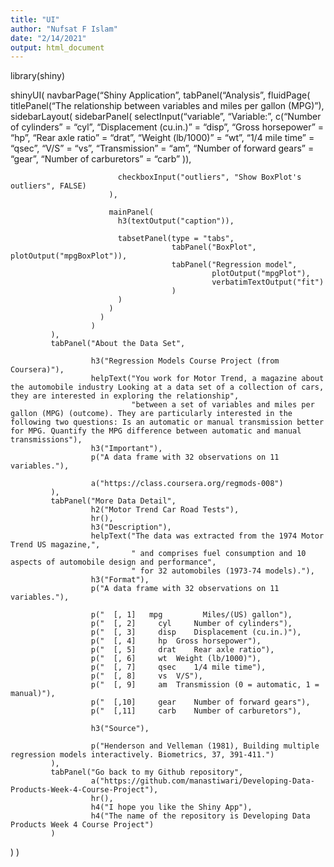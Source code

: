 ---
title: "UI"
author: "Nufsat F Islam"
date: "2/14/2021"
output: html_document
---

library(shiny)

shinyUI(
  navbarPage("Shiny Application",
             tabPanel("Analysis",
                      fluidPage(
                        titlePanel("The relationship between variables and miles per gallon (MPG)"),
                        sidebarLayout(
                          sidebarPanel(
                            selectInput("variable", "Variable:",
                                        c("Number of cylinders" = "cyl",
                                          "Displacement (cu.in.)" = "disp",
                                          "Gross horsepower" = "hp",
                                          "Rear axle ratio" = "drat",
                                          "Weight (lb/1000)" = "wt",
                                          "1/4 mile time" = "qsec",
                                          "V/S" = "vs",
                                          "Transmission" = "am",
                                          "Number of forward gears" = "gear",
                                          "Number of carburetors" = "carb"
                                        )),
                            
                            checkboxInput("outliers", "Show BoxPlot's outliers", FALSE)
                          ),
                          
                          mainPanel(
                            h3(textOutput("caption")),
                            
                            tabsetPanel(type = "tabs", 
                                        tabPanel("BoxPlot", plotOutput("mpgBoxPlot")),
                                        tabPanel("Regression model", 
                                                 plotOutput("mpgPlot"),
                                                 verbatimTextOutput("fit")
                                        )
                            )
                          )
                        )
                      )
             ),
             tabPanel("About the Data Set",
                      
                      h3("Regression Models Course Project (from Coursera)"),
                      helpText("You work for Motor Trend, a magazine about the automobile industry Looking at a data set of a collection of cars, they are interested in exploring the relationship",
                               "between a set of variables and miles per gallon (MPG) (outcome). They are particularly interested in the following two questions: Is an automatic or manual transmission better for MPG. Quantify the MPG difference between automatic and manual transmissions"),
                      h3("Important"),
                      p("A data frame with 32 observations on 11 variables."),
                      
                      a("https://class.coursera.org/regmods-008")
             ),
             tabPanel("More Data Detail",
                      h2("Motor Trend Car Road Tests"),
                      hr(),
                      h3("Description"),
                      helpText("The data was extracted from the 1974 Motor Trend US magazine,",
                               " and comprises fuel consumption and 10 aspects of automobile design and performance",
                               " for 32 automobiles (1973-74 models)."),
                      h3("Format"),
                      p("A data frame with 32 observations on 11 variables."),
                      
                      p("  [, 1]   mpg         Miles/(US) gallon"),
                      p("  [, 2]	 cyl	 Number of cylinders"),
                      p("  [, 3]	 disp	 Displacement (cu.in.)"),
                      p("  [, 4]	 hp	 Gross horsepower"),
                      p("  [, 5]	 drat	 Rear axle ratio"),
                      p("  [, 6]	 wt	 Weight (lb/1000)"),
                      p("  [, 7]	 qsec	 1/4 mile time"),
                      p("  [, 8]	 vs	 V/S"),
                      p("  [, 9]	 am	 Transmission (0 = automatic, 1 = manual)"),
                      p("  [,10]	 gear	 Number of forward gears"),
                      p("  [,11]	 carb	 Number of carburetors"),
                      
                      h3("Source"),
                      
                      p("Henderson and Velleman (1981), Building multiple regression models interactively. Biometrics, 37, 391-411.")
             ),
             tabPanel("Go back to my Github repository",
                      a("https://github.com/manastiwari/Developing-Data-Products-Week-4-Course-Project"),
                      hr(),
                      h4("I hope you like the Shiny App"),
                      h4("The name of the repository is Developing Data Products Week 4 Course Project")
             )
  )
)